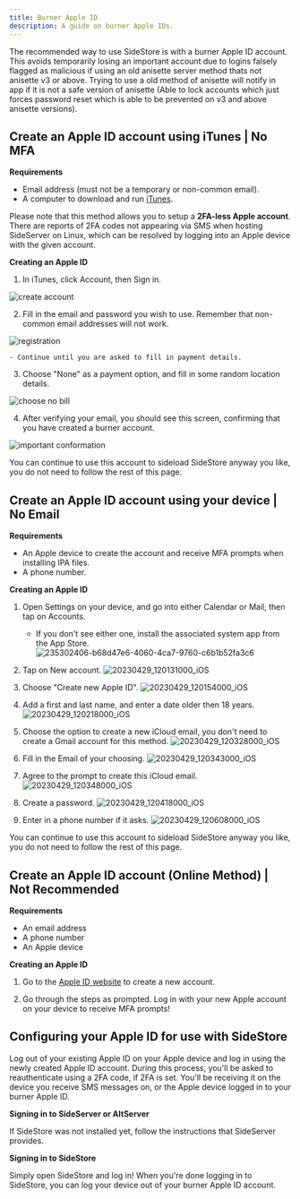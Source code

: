```yaml
---
title: Burner Apple ID
description: A guide on burner Apple IDs.
---
```


The recommended way to use SideStore is with a burner Apple ID account. This avoids temporarily losing an important account due to logins falsely flagged as malicious if using an old anisette server method thats not anisette v3 or above.
Trying to use a old method of anisette will notify in app if it is not a safe version of anisette (Able to lock accounts which just forces password reset which is able to be prevented on v3 and above anisette versions).

## Create an Apple ID account using iTunes | No MFA

**Requirements**

- Email address (must not be a temporary or non-common email).
- A computer to download and run [iTunes](https://www.apple.com/itunes/download/win64).

Please note that this method allows you to setup a **2FA-less Apple account**. There are reports of 2FA codes not appearing via SMS when hosting SideServer on Linux, which can be resolved by logging into an Apple device with the given account.

**Creating an Apple ID**

1. In iTunes, click Account, then Sign in.

![create account](https://user-images.githubusercontent.com/26381427/233845327-7d6e00f7-ddf7-449b-af93-c33cd32cd80d.png)

2. Fill in the email and password you wish to use. Remember that non-common email addresses will not work.

![registration](https://user-images.githubusercontent.com/26381427/233845386-4daa2804-63dd-4b87-aa58-10abfb52cff9.png)

    - Continue until you are asked to fill in payment details.

3. Choose "None" as a payment option, and fill in some random location details.

![choose no bill](https://user-images.githubusercontent.com/26381427/233845475-6e1d07df-db40-40a4-b4c9-6ad667da7e0c.png)

4. After verifying your email, you should see this screen, confirming that you have created a burner account.

![important conformation](https://user-images.githubusercontent.com/26381427/233845507-2174ec64-34f1-44bd-a6af-6e55f5ee6944.png)

You can continue to use this account to sideload SideStore anyway you like, you do not need to follow the rest of this page.

## Create an Apple ID account using your device | No Email

**Requirements**

- An Apple device to create the account and receive MFA prompts when installing IPA files.
- A phone number.

**Creating an Apple ID**

1. Open Settings on your device, and go into either Calendar or Mail, then tap on Accounts.
    - If you don't see either one, install the associated system app from the App Store.
![235302406-b68d47e6-4060-4ca7-9760-c6b1b52fa3c6](https://user-images.githubusercontent.com/26381427/235302819-cb1ed077-a953-4267-a1ce-711a7e15a31a.png)

2. Tap on New account.
![20230429_120131000_iOS](https://user-images.githubusercontent.com/26381427/235302454-3793f11e-b3b9-432f-b67b-8871e4a3dc75.png)

3. Choose "Create new Apple ID".
![20230429_120154000_iOS](https://user-images.githubusercontent.com/26381427/235302471-61aae593-8623-4490-9fef-c4abba2697d9.png)

4. Add a first and last name, and enter a date older then 18 years.
![20230429_120218000_iOS](https://user-images.githubusercontent.com/26381427/235302503-bfee3f63-4537-4d5c-b199-78cef1b616e6.png)

5. Choose the option to create a new iCloud email, you don't need to create a Gmail account for this method.
![20230429_120328000_iOS](https://user-images.githubusercontent.com/26381427/235302540-b95168b4-a513-4fdc-b530-b701e594e3ea.png)

6. Fill in the Email of your choosing.
![20230429_120343000_iOS](https://user-images.githubusercontent.com/26381427/235302557-92580d73-82bb-4819-852e-70b1aa474d47.png)

7. Agree to the prompt to create this iCloud email.
![20230429_120348000_iOS](https://user-images.githubusercontent.com/26381427/235302571-83ad2add-8027-4ec9-88cd-3c7b8c4b095f.png)

8. Create a password.
![20230429_120418000_iOS](https://user-images.githubusercontent.com/26381427/235302587-15704a70-ef13-43dd-becb-4e32b3015ea2.png)

9. Enter in a phone number if it asks.
![20230429_120608000_iOS](https://user-images.githubusercontent.com/26381427/235302632-738d71e2-7a8b-4962-bd40-b54d8040b597.png)

You can continue to use this account to sideload SideStore anyway you like, you do not need to follow the rest of this page.

## Create an Apple ID account (Online Method) | Not Recommended

**Requirements**

- An email address
- A phone number
- An Apple device

**Creating an Apple ID**

1. Go to the [Apple ID website](https://appleid.apple.com/account) to create a new account.

2. Go through the steps as prompted. Log in with your new Apple account on your device to receive MFA prompts!

## Configuring your Apple ID for use with SideStore

Log out of your existing Apple ID on your Apple device and log in using the newly created Apple ID account. During this process, you'll be asked to reauthenticate using a 2FA code, if 2FA is set. You'll be receiving it on the device you receive SMS messages on, or the Apple device logged in to your burner Apple ID.

**Signing in to SideServer or AltServer**

If SideStore was not installed yet, follow the instructions that SideServer provides.

**Signing in to SideStore**

Simply open SideStore and log in! When you're done logging in to SideStore, you can log your device out of your burner Apple ID account.

